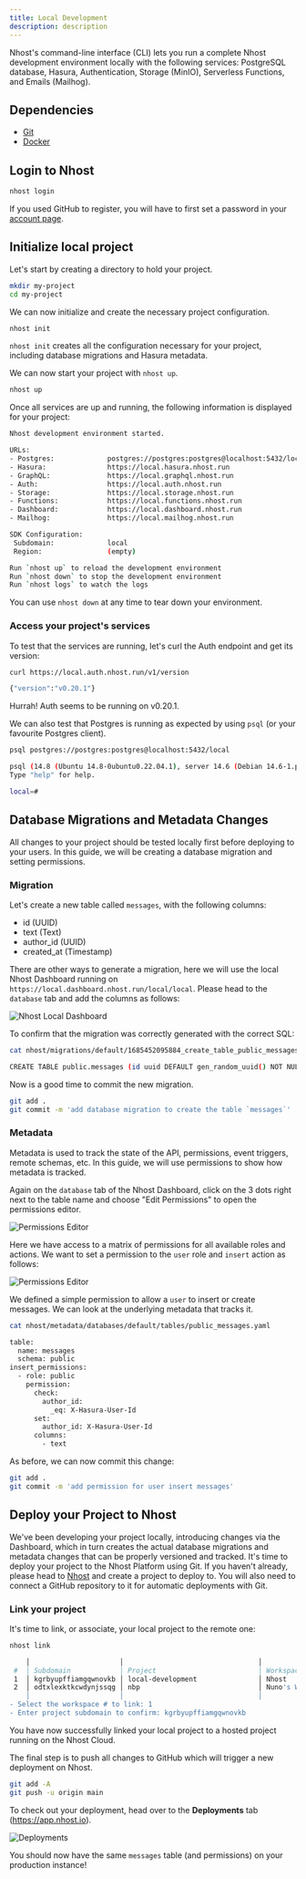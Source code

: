 ```yaml
---
title: Local Development
description: description
---
```


Nhost's command-line interface (CLI) lets you run a complete Nhost development environment locally with the following services: PostgreSQL database, Hasura, Authentication, Storage (MinIO), Serverless Functions, and Emails (Mailhog).


## Dependencies

- [Git](https://git-scm.com/downloads)
- [Docker](https://www.docker.com/get-started)

## Login to Nhost

```bash
nhost login
```

<Info>If you used GitHub to register, you will have to first set a password in your [account page](https://app.nhost.io/account).</Info>


## Initialize local project

Let's start by creating a directory to hold your project.

```bash
mkdir my-project
cd my-project
```

We can now initialize and create the necessary project configuration.

```bash
nhost init
```

`nhost init` creates all the configuration necessary for your project, including database migrations and Hasura metadata.


We can now start your project with `nhost up`.

```bash
nhost up
```

Once all services are up and running, the following information is displayed for your project:

```bash
Nhost development environment started.

URLs:
- Postgres:             postgres://postgres:postgres@localhost:5432/local
- Hasura:               https://local.hasura.nhost.run
- GraphQL:              https://local.graphql.nhost.run
- Auth:                 https://local.auth.nhost.run
- Storage:              https://local.storage.nhost.run
- Functions:            https://local.functions.nhost.run
- Dashboard:            https://local.dashboard.nhost.run
- Mailhog:              https://local.mailhog.nhost.run

SDK Configuration:
 Subdomain:             local
 Region:                (empty)

Run `nhost up` to reload the development environment
Run `nhost down` to stop the development environment
Run `nhost logs` to watch the logs

```

You can use `nhost down` at any time to tear down your environment.

### Access your project's services

To test that the services are running, let's curl the Auth endpoint and get its version:

```bash
curl https://local.auth.nhost.run/v1/version

{"version":"v0.20.1"}
```

Hurrah! Auth seems to be running on v0.20.1.

We can also test that Postgres is running as expected by using `psql` (or your favourite Postgres client).

```bash
psql postgres://postgres:postgres@localhost:5432/local

psql (14.8 (Ubuntu 14.8-0ubuntu0.22.04.1), server 14.6 (Debian 14.6-1.pgdg110+1))
Type "help" for help.

local=#
```

## Database Migrations and Metadata Changes

All changes to your project should be tested locally first before deploying to your users. In this guide, we will be creating a database migration and setting permissions.

### Migration

Let's create a new table called `messages`, with the following columns:

- id (UUID)
- text (Text)
- author_id (UUID)
- created_at (Timestamp)

There are other ways to generate a migration, here we will use the local Nhost Dashboard running on `https://local.dashboard.nhost.run/local/local`. Please head to the `database` tab and add the columns as follows:


![Nhost Local Dashboard](/images/guides/cli/create-table-messages.png)

To confirm that the migration was correctly generated with the correct SQL:

```bash
cat nhost/migrations/default/1685452095884_create_table_public_messages/up.sql

CREATE TABLE public.messages (id uuid DEFAULT gen_random_uuid() NOT NULL, text text NOT NULL, author_id uuid NOT NULL, created_at timestamp DEFAULT now() NOT NULL, PRIMARY KEY (id));
```

Now is a good time to commit the new migration.

```bash
git add .
git commit -m 'add database migration to create the table `messages`'
```

### Metadata

Metadata is used to track the state of the API, permissions, event triggers, remote schemas, etc. In this guide, we will use permissions to show how metadata is tracked.

Again on the `database` tab of the Nhost Dashboard, click on the 3 dots right next to the table name and choose "Edit Permissions" to open the permissions editor.

![Permissions Editor](/images/guides/cli/matrix-permissions.png)

Here we have access to a matrix of permissions for all available roles and actions. We want to set a permission to the `user` role and `insert` action as follows:

![Permissions Editor](/images/guides/cli/insert-permissions.png)

We defined a simple permission to allow a `user` to insert or create messages. We can look at the underlying metadata that tracks it.

```bash
cat nhost/metadata/databases/default/tables/public_messages.yaml

table:
  name: messages
  schema: public
insert_permissions:
  - role: public
    permission:
      check:
        author_id:
          _eq: X-Hasura-User-Id
      set:
        author_id: X-Hasura-User-Id
      columns:
        - text
```

As before, we can now commit this change:

```bash
git add .
git commit -m 'add permission for user insert messages'
```

## Deploy your Project to Nhost

We've been developing your project locally, introducing changes via the Dashboard, which in turn creates the actual database migrations and metadata changes that can be properly versioned and tracked. It's time to deploy your project to the Nhost Platform using Git. If you haven't already, please head to [Nhost](https://app.nhost.io) and create a project to deploy to. You will also need to connect a GitHub repository to it for automatic deployments with Git.

### Link your project

It's time to link, or associate, your local project to the remote one:

```bash
nhost link

    │                      │                                 │                  │              │
 #  │ Subdomain            │ Project                         │ Workspace        │ Region       │
 1  │ kgrbyupffiamgqwnovkb │ local-development               │ Nhost            │ eu-central-1 │
 2  │ odtxlexktkcwdynjssqg │ nbp                             │ Nuno's Workspace │ eu-central-1 │
    │                      │                                 │                  │              │
- Select the workspace # to link: 1
- Enter project subdomain to confirm: kgrbyupffiamgqwnovkb
```

You have now successfully linked your local project to a hosted project running on the Nhost Cloud.

The final step is to push all changes to GitHub which will trigger a new deployment on Nhost.

```bash
git add -A
git push -u origin main
```

To check out your deployment, head over to the **Deployments** tab (https://app.nhost.io).

![Deployments](/images/guides/cli/deployments.png)

You should now have the same `messages` table (and permissions) on your production instance!

